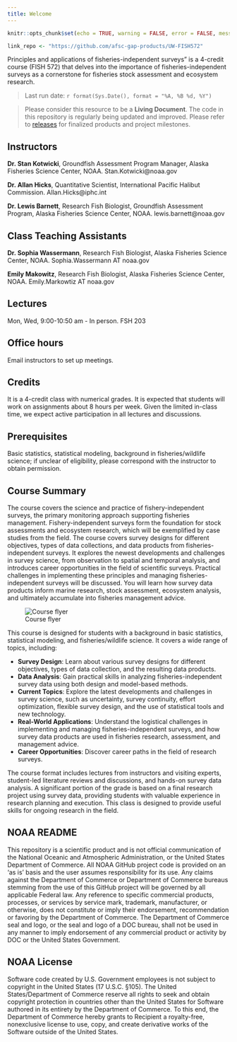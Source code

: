 ```yaml
---
title: Welcome
---
```


```r
knitr::opts_chunk$set(echo = TRUE, warning = FALSE, error = FALSE, message = FALSE)

link_repo <- "https://github.com/afsc-gap-products/UW-FISH572"
```

Principles and applications of fisheries-independent surveys" is a 4-credit course (FISH 572) that delves into the importance of fisheries-independent surveys as a cornerstone for fisheries stock assessment and ecosystem research.

> Last run date: `r format(Sys.Date(), format = "%A, %B %d, %Y")`

> Please consider this resource to be a **Living Document**. The code in this repository is regularly being updated and improved. Please refer to [releases](`r paste0(link_repo, '/releases')`) for finalized products and project milestones.

## Instructors

**Dr. Stan Kotwicki**, Groundfish Assessment Program Manager, Alaska Fisheries Science Center, NOAA. Stan.Kotwicki@noaa.gov

**Dr. Allan Hicks**, Quantitative Scientist, International Pacific Halibut Commission. Allan.Hicks@iphc.int

**Dr. Lewis Barnett**, Research Fish Biologist, Groundfish Assessment Program, Alaska Fisheries Science Center, NOAA. lewis.barnett@noaa.gov

## Class Teaching Assistants

**Dr. Sophia Wassermann**, Research Fish Biologist, Alaska Fisheries Science Center, NOAA. Sophia.Wassermann AT noaa.gov

**Emily Makowitz**, Research Fish Biologist, Alaska Fisheries Science Center, NOAA. Emily.Markowtiz AT noaa.gov

## Lectures

Mon, Wed, 9:00-10:50 am - In person. FSH 203

## Office hours

Email instructors to set up meetings.

## Credits

It is a 4-credit class with numerical grades. It is expected that students will work on assignments about 8 hours per week. Given the limited in-class time, we expect active  participation in all lectures and discussions.  

## Prerequisites

Basic statistics, statistical modeling, background in fisheries/wildlife science; if unclear of eligibility, please correspond with the instructor to obtain permission. 

## Course Summary

The course covers the science and practice of fishery-independent surveys, the primary monitoring approach supporting fisheries management. Fishery-independent surveys form the foundation for stock assessments and ecosystem research, which will be exemplified by case studies from the field. The course covers survey designs for different objectives, types of data collections, and data products from fisheries-independent surveys. It explores the newest developments and challenges in survey science, from observation to spatial and temporal analysis, and introduces career opportunities in the field of scientific surveys. Practical challenges in implementing these principles and managing fisheries-independent surveys will be discussed. You will learn how survey data products inform marine research, stock assessment, ecosystem analysis, and ultimately accumulate into fisheries management advice. 

![Course flyer](./images/FISH572-flyer.png)

This course is designed for students with a background in basic statistics, statistical modeling, and fisheries/wildlife science. It covers a wide range of topics, including:

 - **Survey Design**: Learn about various survey designs for different objectives, types of data collection, and the resulting data products.
 - **Data Analysis**: Gain practical skills in analyzing fisheries-independent survey data using both design and model-based methods.
 - **Current Topics**: Explore the latest developments and challenges in survey science, such as uncertainty, survey continuity, effort optimization, flexible survey design, and the use of statistical tools and new technology.
 - **Real-World Applications**: Understand the logistical challenges in implementing and managing fisheries-independent surveys, and how survey data products are used in fisheries research, assessment, and management advice.
 - **Career Opportunities**: Discover career paths in the field of research surveys.

The course format includes lectures from instructors and visiting experts, student-led literature reviews and discussions, and hands-on survey data analysis. A significant portion of the grade is based on a final research project using survey data, providing students with valuable experience in research planning and execution. This class is designed to provide useful skills for ongoing research in the field.

## NOAA README

This repository is a scientific product and is not official communication of the National Oceanic and Atmospheric Administration, or the United States Department of Commerce. All NOAA GitHub project code is provided on an ‘as is’ basis and the user assumes responsibility for its use. Any claims against the Department of Commerce or Department of Commerce bureaus stemming from the use of this GitHub project will be governed by all applicable Federal law. Any reference to specific commercial products, processes, or services by service mark, trademark, manufacturer, or otherwise, does not constitute or imply their endorsement, recommendation or favoring by the Department of Commerce. The Department of Commerce seal and logo, or the seal and logo of a DOC bureau, shall not be used in any manner to imply endorsement of any commercial product or activity by DOC or the United States Government.

## NOAA License

Software code created by U.S. Government employees is not subject to copyright in the United States (17 U.S.C. §105). The United States/Department of Commerce reserve all rights to seek and obtain copyright protection in countries other than the United States for Software authored in its entirety by the Department of Commerce. To this end, the Department of Commerce hereby grants to Recipient a royalty-free, nonexclusive license to use, copy, and create derivative works of the Software outside of the United States.

```{=openxml}
<w:p><w:r><w:br w:type="page"/></w:r></w:p>
```
